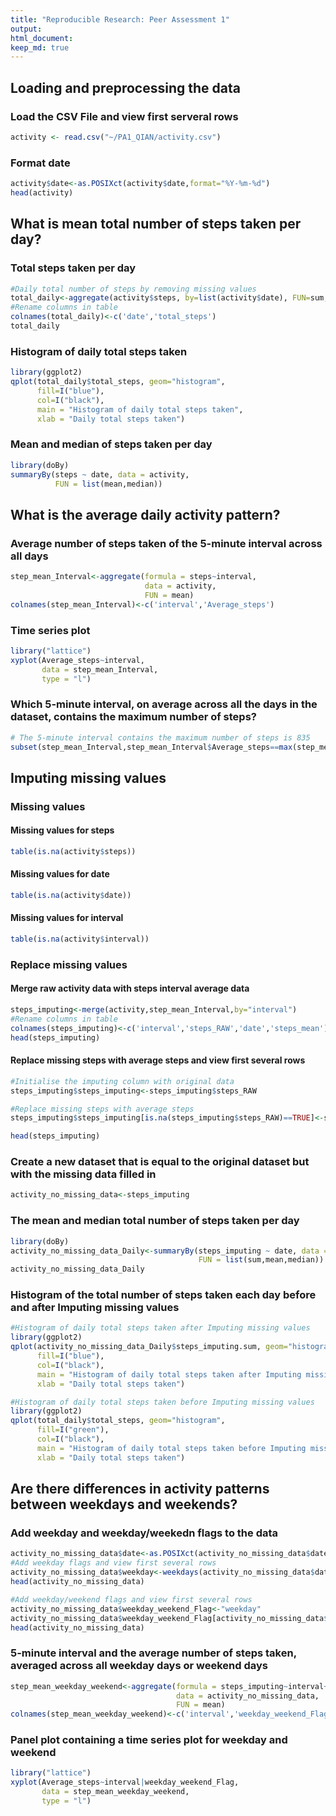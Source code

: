 ```yaml
---
title: "Reproducible Research: Peer Assessment 1"
output: 
html_document:
keep_md: true
---
```



## Loading and preprocessing the data

### Load the CSV File and view first serveral rows 
```r
activity <- read.csv("~/PA1_QIAN/activity.csv")
```

### Format date
```r
activity$date<-as.POSIXct(activity$date,format="%Y-%m-%d") 
head(activity)
```

## What is mean total number of steps taken per day?

### Total steps taken per day
```r
#Daily total number of steps by removing missing values
total_daily<-aggregate(activity$steps, by=list(activity$date), FUN=sum,na.rm=TRUE) 
#Rename columns in table
colnames(total_daily)<-c('date','total_steps')  
total_daily
```

### Histogram of daily total steps taken
```r
library(ggplot2)
qplot(total_daily$total_steps, geom="histogram",
      fill=I("blue"), 
      col=I("black"), 
      main = "Histogram of daily total steps taken", 
      xlab = "Daily total steps taken") 
```


### Mean and median of steps taken per day
```r
library(doBy)
summaryBy(steps ~ date, data = activity, 
          FUN = list(mean,median))
```


## What is the average daily activity pattern?

### Average number of steps taken of the 5-minute interval across all days
```r
step_mean_Interval<-aggregate(formula = steps~interval, 
                              data = activity,
                              FUN = mean)
colnames(step_mean_Interval)<-c('interval','Average_steps')
```

### Time series plot 
```r
library("lattice")
xyplot(Average_steps~interval,
       data = step_mean_Interval,
       type = "l")
```

### Which 5-minute interval, on average across all the days in the dataset, contains the maximum number of steps?

```r
# The 5-minute interval contains the maximum number of steps is 835
subset(step_mean_Interval,step_mean_Interval$Average_steps==max(step_mean_Interval$Average_steps))
```


## Imputing missing values

### Missing values

#### Missing values for steps
```r
table(is.na(activity$steps))
```

#### Missing values for date
```r
table(is.na(activity$date))
```

#### Missing values for interval
```r
table(is.na(activity$interval))
```

### Replace missing values
#### Merge raw activity data with steps interval average data
```r
steps_imputing<-merge(activity,step_mean_Interval,by="interval")
#Rename columns in table
colnames(steps_imputing)<-c('interval','steps_RAW','date','steps_mean')
head(steps_imputing)
```
#### Replace missing steps with average steps and view first several rows
```r
#Initialise the imputing column with original data
steps_imputing$steps_imputing<-steps_imputing$steps_RAW

#Replace missing steps with average steps
steps_imputing$steps_imputing[is.na(steps_imputing$steps_RAW)==TRUE]<-steps_imputing$steps_mean[is.na(steps_imputing$steps_RAW)==TRUE]

head(steps_imputing)
```

### Create a new dataset that is equal to the original dataset but with the missing data filled in
```r
activity_no_missing_data<-steps_imputing
```

### The mean and median total number of steps taken per day
```r
library(doBy)
activity_no_missing_data_Daily<-summaryBy(steps_imputing ~ date, data = activity_no_missing_data, 
                                          FUN = list(sum,mean,median))
activity_no_missing_data_Daily
```

### Histogram of the total number of steps taken each day before and after Imputing missing values
```r
#Histogram of daily total steps taken after Imputing missing values
library(ggplot2)
qplot(activity_no_missing_data_Daily$steps_imputing.sum, geom="histogram",
      fill=I("blue"), 
      col=I("black"), 
      main = "Histogram of daily total steps taken after Imputing missing values", 
      xlab = "Daily total steps taken") 

#Histogram of daily total steps taken before Imputing missing values
library(ggplot2)
qplot(total_daily$total_steps, geom="histogram",
      fill=I("green"), 
      col=I("black"), 
      main = "Histogram of daily total steps taken before Imputing missing values", 
      xlab = "Daily total steps taken") 


```

## Are there differences in activity patterns between weekdays and weekends?

### Add weekday and weekday/weekedn flags to the data
```r
activity_no_missing_data$date<-as.POSIXct(activity_no_missing_data$date,format="%Y-%m-%d")
#Add weekday flags and view first several rows
activity_no_missing_data$weekday<-weekdays(activity_no_missing_data$date)
head(activity_no_missing_data)

#Add weekday/weekend flags and view first several rows
activity_no_missing_data$weekday_weekend_Flag<-"weekday"
activity_no_missing_data$weekday_weekend_Flag[activity_no_missing_data$weekday %in% c("Saturday", "Sunday")]<-"weekend"
head(activity_no_missing_data)
```

### 5-minute interval and the average number of steps taken, averaged across all weekday days or weekend days
```r
step_mean_weekday_weekend<-aggregate(formula = steps_imputing~interval+weekday_weekend_Flag, 
                                     data = activity_no_missing_data,
                                     FUN = mean)
colnames(step_mean_weekday_weekend)<-c('interval','weekday_weekend_Flag','Average_steps')
```

### Panel plot containing a time series plot for weekday and weekend
```r
library("lattice")
xyplot(Average_steps~interval|weekday_weekend_Flag,
       data = step_mean_weekday_weekend,
       type = "l")
```